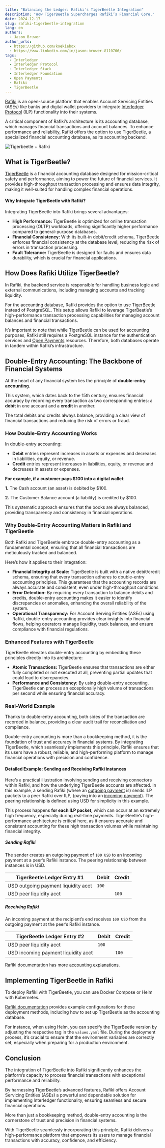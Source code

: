 ```yaml
---
title: "Balancing the Ledger: Rafiki's TigerBeetle Integration"
description: "How TigerBeetle Supercharges Rafiki’s Financial Core."
date: 2024-12-17
slug: rafiki-tigerbeetle-integration
lang: en
authors:
  - Jason Bruwer
author_urls:
  - https://github.com/koekiebox
  - https://www.linkedin.com/in/jason-bruwer-8110766/
tags:
  - Interledger
  - Interledger Protocol
  - Interledger Stack
  - Interledger Foundation
  - Open Payments
  - Rafiki
  - TigerBeetle
---
```


[Rafiki](https://rafiki.dev/) is an open-source platform that enables Account Servicing Entities (ASEs) like banks and digital wallet providers to integrate [Interledger Protocol](/developers/get-started) (ILP) functionality into their systems.

A critical component of Rafiki’s architecture is its accounting database, which manages financial transactions and account balances. To enhance performance and reliability, Rafiki offers the option to use TigerBeetle, a specialized financial accounting database, as its accounting backend.

![Tigerbeetle + Rafiki](/developers/img/blog/2024-12-17/tigerbeetle.png)


## What is TigerBeetle?
[TigerBeetle](https://tigerbeetle.com/) is a financial accounting database designed for mission-critical safety and performance, aiming to power the future of financial services. It provides high-throughput transaction processing and ensures data integrity, making it well-suited for handling complex financial operations.

#### Why Integrate TigerBeetle with Rafiki?
Integrating TigerBeetle into Rafiki brings several advantages:
- **High Performance:** TigerBeetle is optimized for online transaction processing (OLTP) workloads, offering significantly higher performance compared to general-purpose databases.
- **Financial Consistency:** With its built-in debit/credit schema, TigerBeetle enforces financial consistency at the database level, reducing the risk of errors in transaction processing.
- **Fault Tolerance:** TigerBeetle is designed for faults and ensures data durability, which is crucial for financial applications.


## How Does Rafiki Utilize TigerBeetle?
In Rafiki, the backend service is responsible for handling business logic and external communications, including managing accounts and tracking liquidity.

For the accounting database, Rafiki provides the option to use TigerBeetle instead of PostgreSQL.
This setup allows Rafiki to leverage TigerBeetle’s high-performance transaction processing capabilities for managing account balances and financial transactions.

It’s important to note that while TigerBeetle can be used for accounting purposes, Rafiki still requires a PostgreSQL instance for the authentication services and [Open Payments](https://openpayments.dev/) resources.
Therefore, both databases operate in tandem within Rafiki’s infrastructure.

## Double-Entry Accounting: The Backbone of Financial Systems
At the heart of any financial system lies the principle of **double-entry accounting**.

This system, which dates back to the 15th century, ensures financial accuracy by recording every transaction as two corresponding entries: a **debit** in one account and a **credit** in another.

The total debits and credits always balance, providing a clear view of financial transactions and reducing the risk of errors or fraud.

### How Double-Entry Accounting Works
In double-entry accounting:
- **Debit** entries represent increases in assets or expenses and decreases in liabilities, equity, or revenue.
- **Credit** entries represent increases in liabilities, equity, or revenue and decreases in assets or expenses.

__For example, if a customer pays $100 into a digital wallet__:

**1.** The Cash account (an asset) is debited by $100.

**2.** The Customer Balance account (a liability) is credited by $100.

This systematic approach ensures that the books are always balanced, providing transparency and consistency in financial operations.

### Why Double-Entry Accounting Matters in Rafiki and TigerBeetle
Both Rafiki and TigerBeetle embrace double-entry accounting as a fundamental concept, ensuring that all financial transactions are meticulously tracked and balanced.

Here’s how it applies to their integration:
- **Financial Integrity at Scale:** TigerBeetle is built with a native debit/credit schema, ensuring that every transaction adheres to double-entry accounting principles. This guarantees that the accounting records are always accurate and consistent, even under high-throughput conditions.
- **Error Detection:** By requiring every transaction to balance debits and credits, double-entry accounting makes it easier to identify discrepancies or anomalies, enhancing the overall reliability of the system.
- **Operational Transparency:** For Account Serving Entities (ASEs) using Rafiki, double-entry accounting provides clear insights into financial flows, helping operators manage liquidity, track balances, and ensure compliance with financial regulations.

### Enhanced Features with TigerBeetle
TigerBeetle elevates double-entry accounting by embedding these principles directly into its architecture:

- **Atomic Transactions:** TigerBeetle ensures that transactions are either fully completed or not executed at all, preventing partial updates that could lead to discrepancies.
- **Performance and Consistency:** By using double-entry accounting, TigerBeetle can process an exceptionally high volume of transactions per second while ensuring financial accuracy.

### Real-World Example
Thanks to double-entry accounting, both sides of the transaction are recorded in balance, providing a clear audit trail for reconciliation and compliance.

Double-entry accounting is more than a bookkeeping method, it is the foundation of trust and accuracy in financial systems. By integrating TigerBeetle, which seamlessly implements this principle, Rafiki ensures that its users have a robust, reliable, and high-performing platform to manage financial operations with precision and confidence.

#### Detailed Example: Sending and Receiving Rafiki instances
Here’s a practical illustration involving sending and receiving connectors within Rafiki, and how the underlying TigerBeetle accounts are affected. In this example, a sending Rafiki (where an [outgoing payment](https://openpayments.dev/resources/glossary/#outgoing-payment-resource) is) sends ILP packets to a peer Rafiki over ILP, (paying into an [incoming payment](https://openpayments.dev/resources/glossary/#incoming-payment-resource)). The peering relationship is defined using USD for simplicity in this example.

This process happens **for each ILP packet**, which can occur at an extremely high frequency, especially during real-time payments. TigerBeetle’s high-performance architecture is critical here, as it ensures accurate and consistent accounting for these high transaction volumes while maintaining financial integrity.

##### Sending Rafiki
The sender creates an outgoing payment of `100 USD` to an incoming payment at a peer’s Rafiki instance. The peering relationship between instances is in USD.

| TigerBeetle Ledger Entry #1         | Debit    | Credit  |
|-------------------------------------|----------|---------|
| USD outgoing payment liquidity acct | `100`    |         |
| USD peer liquidity acct             |          | `100`   |

##### Receiving Rafiki
An incoming payment at the recipient’s end receives `100 USD` from the outgoing payment at the peer’s Rafiki instance.

| TigerBeetle Ledger Entry #2         | Debit    | Credit  |
|-------------------------------------|----------|---------|
| USD peer liquidity acct             | `100`    |         |
| USD incoming payment liquidity acct |          | `100`   |

Rafiki documentation has more [accounting explanations](https://rafiki.dev/overview/concepts/accounting).

## Implementing TigerBeetle in Rafiki
To deploy Rafiki with TigerBeetle, you can use Docker Compose or Helm with Kubernetes.

[Rafiki documentation](https://rafiki.dev/) provides example configurations for these deployment methods, including how to set up TigerBeetle as the accounting database.

For instance, when using Helm, you can specify the TigerBeetle version by adjusting the respective tag in the `values.yaml` file.
During the deployment process, it’s crucial to ensure that the environment variables are correctly set, especially when preparing for a production environment.

## Conclusion
The integration of TigerBeetle into Rafiki significantly enhances the platform’s capacity to process financial transactions with exceptional performance and reliability.

By harnessing TigerBeetle’s advanced features, Rafiki offers Account Servicing Entities (ASEs) a powerful and dependable solution for implementing Interledger functionality, ensuring seamless and secure financial operations.

More than just a bookkeeping method, double-entry accounting is the cornerstone of trust and precision in financial systems.

With TigerBeetle seamlessly incorporating this principle, Rafiki delivers a high-performance platform that empowers its users to manage financial transactions with accuracy, confidence, and efficiency.
